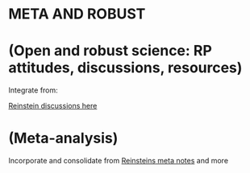 # **META AND ROBUST** {-}

# (Open and robust science: RP attitudes, discussions, resources) {#opensci}

Integrate from:


[Reinstein discussions here](https://daaronr.github.io/metrics_discussion/robust-diag.html)



# (Meta-analysis) {#meta}

Incorporate and consolidate from [Reinsteins meta notes](https://daaronr.github.io/metrics_discussion/metaanalysis.html) and more







